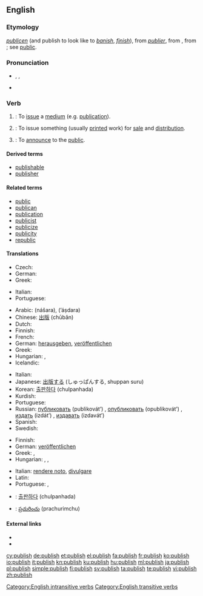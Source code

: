 ==English==
{{wikipedia}}

===Etymology===
{{etyl|enm}} ''[[publicen]]'' (and publish to look like to ''[[banish]]'', ''[[finish]]''), from {{etyl|fro}} ''[[publier]]'', from {{etyl|la}} {{term|publicare||to make public, show or tell to the people, make known, declare, also (and earlier) confiscate for public use}}, from {{term|publicus||pertaining to the people, public}}; see [[public]].

===Pronunciation===
* {{enPR|pŭb'lĭsh}}, {{IPA|/ˈpʌblɪʃ/}}, {{SAMPA|/"pVblIS/}}
* {{audio|En-us-publish.ogg|Audio (US)}}

===Verb===
{{en-verb|publish|es}}

# {{intransitive}}: To [[issue]] a [[medium]] (e.g. [[publication]]).
# {{transitive}}: To issue something (usually [[print]]ed work) for [[sale]] and [[distribution]].
# {{transitive}}: To [[announce]] to the [[public]].

====Derived terms====
* [[publishable]]
* [[publisher]]

====Related terms====
* [[public]]
* [[publican]]
* [[publication]]
* [[publicist]]
* [[publicize]]
* [[publicity]]
* [[republic]]

====Translations====
{{trans-top|to issue a publication}}
* Czech: {{t-|cs|vydat}}
* German: {{t+|de|herausgeben}}
* Greek: {{t|el|εκδίδω|tr=ekdído|sc=Grek}}
{{trans-mid}}
* Italian: {{t+|it|pubblicare}}
* Portuguese: {{t+|pt|publicar}}
{{trans-bottom}}

{{trans-top|to issue something (usually printed work) for sale and distribution}}
* Arabic: {{Arab|[[نشر]]}} (nášara), {{Arab|[[أصدر]]}} (ʼáṣdara)
* Chinese: [[出版]] (chūbǎn)
* Dutch: {{t+|nl|publiceren}}
* Finnish: {{t+|fi|kustantaa}}
* French: {{t+|fr|publier}}
* German: [[herausgeben]], [[veröffentlichen]]
* Greek: {{t|el|εκδίδω|tr=ekdído|sc=Grek}}
* Hungarian: {{t+|hu|kiad}}, {{t+|hu|megjelentet}}
* Icelandic: {{t-|is|gefa út}}
{{trans-mid}}
* Italian: {{t+|it|pubblicare}}
* Japanese: [[出版]]する (しゅっぱんする, shuppan suru)
* Korean: [[출판하다]] (chulpanhada)
* Kurdish: {{ku-Arab|[[چاپکردن]]}}
* Portuguese: {{t+|pt|publicar}}
* Russian: [[публиковать]] (publikovát’) {{impf}}, [[опубликовать]] (opublikovát’) {{pf.}}, [[издать]] (izdát’) {{pf.}}, [[издавать]] (izdavát’) {{pf.}}
* Spanish: {{t-|es|publicar}}
* Swedish: {{t|sv|offentliggöra}}
{{trans-bottom}}

{{trans-top|to announce to the public}}
* Finnish: {{t+|fi|julkaista}}
* German: [[veröffentlichen]]
* Greek: {{t|el|δημοσιεύω|tr=dimosiévo|sc=Grek}}, {{t|el|ανακοινώνω|tr=anakoinóno|sc=Grek}}
* Hungarian: {{t|hu|közöl}}, {{t|hu|közread}}, {{t|hu|felfed}}
{{trans-mid}}
* Italian: [[rendere noto]], [[divulgare]]
* Latin: {{t-|la|condico|alt=condīcō}}
* Portuguese: {{t+|pt|publicar}}, {{t+|pt|anunciar}}
{{trans-bottom}}

{{checktrans-top}}
* {{ttbc|Korean}}: [[출판하다]] (chulpanhada)
* {{ttbc|Telugu}}: [[ప్రచురించు]] (prachurimchu)
{{trans-bottom}}

====External links====
* {{R:Webster 1913}}
* {{R:Century 1911}}

[[Category:English intransitive verbs]]
[[Category:English transitive verbs]]

[[cy:publish]]
[[de:publish]]
[[et:publish]]
[[el:publish]]
[[fa:publish]]
[[fr:publish]]
[[ko:publish]]
[[io:publish]]
[[it:publish]]
[[kn:publish]]
[[ku:publish]]
[[hu:publish]]
[[ml:publish]]
[[ja:publish]]
[[pl:publish]]
[[simple:publish]]
[[fi:publish]]
[[sv:publish]]
[[ta:publish]]
[[te:publish]]
[[vi:publish]]
[[zh:publish]]